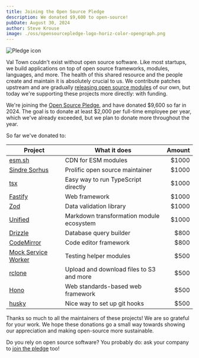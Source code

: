 ```yaml
---
title: Joining the Open Source Pledge
description: We donated $9,600 to open-source!
pubDate: August 30, 2024
author: Steve Krouse
image: ./oss/opensourcepledge-logo-horiz-color-opengraph.png
---
```



<div class='banner'>
  <Image class='pledge' src={Pledge} alt="Pledge icon" />
</div>
<style>
{`
.banner {
  padding: 30px;
  background-color: #eee;
  line-height: 0;
  border-radius: 20px;
  display: flex;
  justify-content: center;
}
.pledge {
  width: auto;
  max-width: 320px;
}
`}
</style>

Val Town couldn't exist without open source software. Like most startups, we build applications on top of open source frameworks, modules, languages, and more. The health of this shared resource and the people create and maintain it is absolutely crucial to us. We contribute patches upstream and are gradually [releasing open source modules](https://github.com/val-town) of our own, but today we're supporting these projects more directly: with funding.

We're joining the [Open Source Pledge](https://osspledge.com/), and have donated $9,600 so far in 2024. The goal is to donate at least $2,000 per full-time employee per year, which we've already exceeded, but we plan to donate more throughout the year.

So far we've donated to:

| Project | What it does |Amount |
| ------ | ----- | -----: |
| [esm.sh](https://esm.sh/) | CDN for ESM modules |$1000 |
| [Sindre Sorhus](https://github.com/sindresorhus) | Prolific open source maintainer | $1000 |
| [tsx](https://tsx.is/) | Easy way to run TypeScript directly | $1000 |
| [Fastify](https://fastify.dev/) | Web framework | $1000 |
| [Zod](https://zod.dev/) | Data validation library | $1000 |
| [Unified](https://unifiedjs.com/) | Markdown transformation module ecosystem | $1000 |
| [Drizzle](https://orm.drizzle.team/) | Database query builder | $800 |
| [CodeMirror](https://codemirror.net/) | Code editor framework | $800 |
| [Mock Service Worker](https://mswjs.io/) | Testing helper modules | $500 |
| [rclone](https://rclone.org/) | Upload and download files to S3 and more | $500 |
| [Hono](https://hono.dev/) | Web standards-based web framework | $500 |
| [husky](https://typicode.github.io/husky/) | Nice way to set up git hooks | $500 |

Thanks so much to all the maintainers of these projects! We are so grateful for your work. We hope these donations go a small way towards showing our appreciation and making open-source more sustainable.

Do you rely on open source software? You probably do: ask your company to [join the pledge](https://osspledge.com/join/) too!
